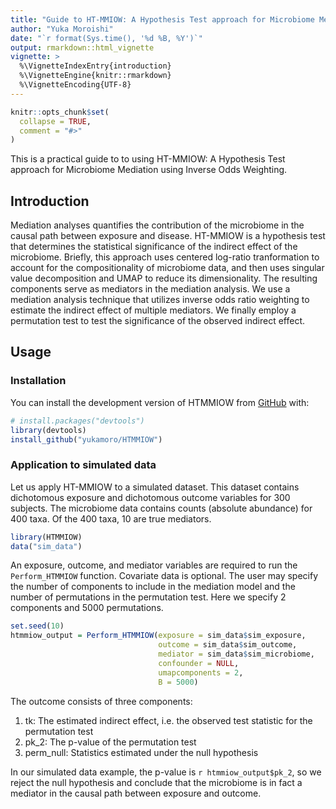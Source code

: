 ```yaml
---
title: "Guide to HT-MMIOW: A Hypothesis Test approach for Microbiome Mediation using Inverse Odds Weighting"
author: "Yuka Moroishi"
date: "`r format(Sys.time(), '%d %B, %Y')`"
output: rmarkdown::html_vignette
vignette: >
  %\VignetteIndexEntry{introduction}
  %\VignetteEngine{knitr::rmarkdown}
  %\VignetteEncoding{UTF-8}
---
```


```r
knitr::opts_chunk$set(
  collapse = TRUE,
  comment = "#>"
)
```

This is a practical guide to to using HT-MMIOW: A Hypothesis Test approach for Microbiome Mediation using Inverse Odds Weighting. 


## Introduction

Mediation analyses quantifies the contribution of the microbiome in the causal path between exposure and disease.
HT-MMIOW is a hypothesis test that determines the statistical significance of the indirect effect of the microbiome. 
Briefly, this approach uses centered log-ratio tranformation to account for the compositionality of microbiome data, 
and then uses singular value decomposition and UMAP to reduce its dimensionality. The resulting components serve as
mediators in the mediation analysis. We use a mediation analysis technique that utilizes inverse odds ratio 
weighting to estimate the indirect effect of multiple mediators. We finally employ a permutation test to test the 
significance of the observed indirect effect. 


## Usage

### Installation

You can install the development version of HTMMIOW from [GitHub](https://github.com/) with:

```r
# install.packages("devtools")
library(devtools)
install_github("yukamoro/HTMMIOW")
```

### Application to simulated data

Let us apply HT-MMIOW to a simulated dataset. This dataset contains dichotomous exposure and dichotomous outcome 
variables for 300 subjects. The microbiome data contains counts (absolute abundance) for 400 taxa. Of the 400 taxa, 
10 are true mediators. 

```r
library(HTMMIOW)
data("sim_data")
```

An exposure, outcome, and mediator variables are required to run the `Perform_HTMMIOW` function.
Covariate data is optional. The user may specify the number of components to include in the mediation model 
and the number of permutations in the permutation test. Here we specify 2 components and 5000 permutations. 


```r
set.seed(10)
htmmiow_output = Perform_HTMMIOW(exposure = sim_data$sim_exposure,
                                 outcome = sim_data$sim_outcome,
                                 mediator = sim_data$sim_microbiome,
                                 confounder = NULL,
                                 umapcomponents = 2,
                                 B = 5000)

```

The outcome consists of three components: 

1) tk: The estimated indirect effect, i.e. the observed test statistic for the permutation test
2) pk_2: The p-value of the permutation test
3) perm_null: Statistics estimated under the null hypothesis

In our simulated data example, the p-value is `r htmmiow_output$pk_2`, so we reject the null hypothesis and 
conclude that the microbiome is in fact a mediator in the causal path between exposure and outcome. 




